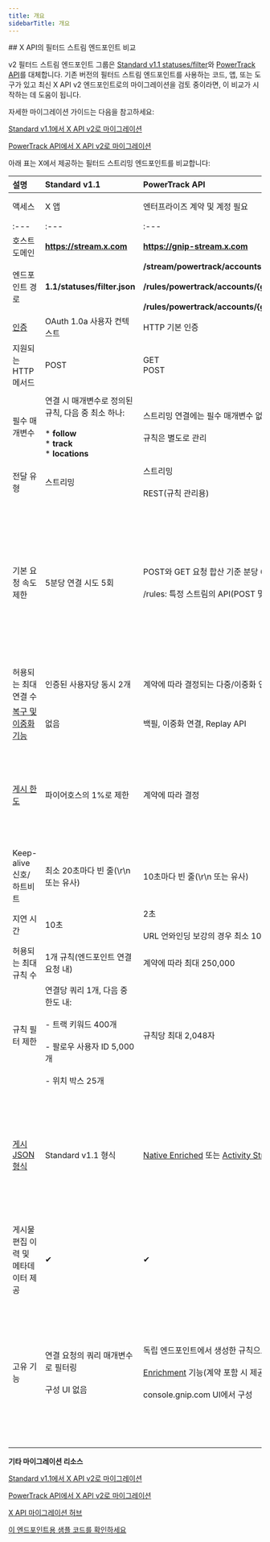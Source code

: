 ```yaml
---
title: 개요
sidebarTitle: 개요
---
```


<div id="comparing-x-apis-filtered-stream-endpoints">
  ## X API의 필터드 스트림 엔드포인트 비교
</div>

v2 필터드 스트림 엔드포인트 그룹은 [Standard v1.1 statuses/filter](https://developer.x.com/en/docs/x-api/v1/tweets/filter-realtime/api-reference/post-statuses-filter)와 [PowerTrack API](/ko/x-api/enterprise-gnip-2.0/powertrack-api)를 대체합니다. 기존 버전의 필터드 스트림 엔드포인트를 사용하는 코드, 앱, 또는 도구가 있고 최신 X API v2 엔드포인트로의 마이그레이션을 검토 중이라면, 이 비교가 시작하는 데 도움이 됩니다. 

자세한 마이그레이션 가이드는 다음을 참고하세요:

[Standard v1.1에서 X API v2로 마이그레이션](ko/x-api/posts/filtered-stream#standard-v1-1-compared-to-x-api-v2)

[PowerTrack API에서 X API v2로 마이그레이션](/ko/x-api/enterprise-gnip-2.0/powertrack-api#powertrack-operators)

아래 표는 X에서 제공하는 필터드 스트리밍 엔드포인트를 비교합니다:
 

| **설명** | **Standard v1.1** | **PowerTrack API** | **X API v2** |
| :--- | :--- | :--- | :--- |
| 액세스 | X 앱 | 엔터프라이즈 계약 및 계정 필요 | 개발자 계정([가입](https://developer.x.com/en/portal/petition/essential/basic-info))과 [프로젝트](/ko/resources/fundamentals/projects) 내 [X 앱](/ko/resources/fundamentals/developer-apps) 필요 |
| :--- | :--- | :--- | :--- |
| 호스트 도메인 | ******https://stream.x.com****** | ******https://gnip-stream.x.com****** | ******https://api.x.com****** |
| 엔드포인트 경로 | ******1.1/statuses/filter.json****** | ******/stream/powertrack/accounts/{gnip_account_name}/publishers/twitter/{stream_label}.json******<br /><br />******/rules/powertrack/accounts/{gnip_account_name}/publishers/twitter/{stream_label}.json ******<br /><br />******/rules/powertrack/accounts/{gnip_account_name}/publishers/twitter/{stream_label}/validation.json****** | ******/2/tweets/search/stream******<br /><br />******/2/tweets/search/stream/rules****** |
| [인증](/ko/resources/fundamentals/authentication) | OAuth 1.0a 사용자 컨텍스트 | HTTP 기본 인증 | OAuth 2.0 앱 전용 |
| 지원되는 HTTP 메서드 | POST | GET  <br />POST | GET  <br />POST |
| 필수 매개변수 | 연결 시 매개변수로 정의된 규칙, 다음 중 최소 하나:<br /><br />\* ******follow******<br />\* ******track******<br />\* ******locations****** | 스트리밍 연결에는 필수 매개변수 없음, 선택적 백필 매개변수 제공.<br /><br />규칙은 별도로 관리 | 스트리밍 연결에는 필수 매개변수 없음, 응답 형식 정의 및 학술 연구 액세스용 [백필 복구 기능](/ko/x-api/posts/filtered-stream#recovering-missed-data-after-a-disconnection-backfill) 추가를 위한 선택적 매개변수 제공.<br /><br />규칙은 별도로 관리 |
| 전달 유형 | 스트리밍 | 스트리밍<br /><br />REST(규칙 관리용) | 스트리밍<br /><br />REST(규칙 관리용) |
| 기본 요청 속도 제한 | 5분당 연결 시도 5회 | POST와 GET 요청 합산 기준 분당 60건<br /><br />/rules: 특정 스트림의 API(POST 및 GET)에 대한 /rules 엔드포인트 전체 합산 기준 분당 60건 | 엔드포인트 및 [액세스 레벨](/ko/x-api/getting-started/about-x-api)에 따라 다름.<br /><br />[GET /2/tweets/search/stream](/ko/x-api/posts/filtered-stream#get-2-tweets-search-stream):  <br />Pro - 앱당 15분에 50회 요청<br /><br />[GET /2/tweets/search/stream/rules](/ko/x-api/posts/filtered-stream#get-2-tweets-search-stream-rules):  <br />Pro - 앱당 15분에 450회 요청<br /><br />---<br /><br />[POST /2/tweets/search/stream/rules](/ko/x-api/posts/adddelete-rules):  <br />Pro - 앱당 15분에 100회 요청 |
| 허용되는 최대 연결 수 | 인증된 사용자당 동시 2개 | 계약에 따라 결정되는 다중/이중화 연결 지원 | Pro 액세스:  <br />1 |
| [복구 및 이중화 기능](/ko/x-api/posts/filtered-stream#filtered-stream-recovery-and-redundancy-features) | 없음 | 백필, 이중화 연결, Replay API |     |
| [게시 한도](/ko/x-api/fundamentals/post-cap) | 파이어호스의 1%로 제한 | 계약에 따라 결정 | 이 엔드포인트에서 수신한 모든 게시물에 프로젝트 단위의 월별 게시 한도가 적용됩니다:<br /><br />Basic:  <br />게시물 10,000개<br /><br />Pro:  <br />게시물 100만 개 |
| Keep-alive 신호/하트비트 | 최소 20초마다 빈 줄(\r\n 또는 유사) | 10초마다 빈 줄(\r\n 또는 유사) | 최소 20초마다 빈 줄(\r\n 또는 유사) |
| 지연 시간 | 10초 | 2초<br /><br />URL 언와인딩 보강의 경우 최소 10초 | 10초 |
| 허용되는 최대 규칙 수 | 1개 규칙(엔드포인트 연결 요청 내) | 계약에 따라 최대 250,000 | Pro 액세스:  <br />규칙 1000개 |
| 규칙 필터 제한 | 연결당 쿼리 1개, 다음 중 한도 내:<br /><br />- 트랙 키워드 400개<br /><br />- 팔로우 사용자 ID 5,000개<br /><br />- 위치 박스 25개 | 규칙당 최대 2,048자 | Pro Access:   <br />규칙당 1,024자 |
| [게시 JSON 형식](/ko/x-api/fundamentals/data-dictionary) | Standard v1.1 형식 | [Native Enriched](/ko/x-api/enterprise-gnip-2.0/fundamentals/data-dictionary#native-enriched-tweet-object) 또는 [Activity Streams]() ( [콘솔](/ko/x-api/enterprise-gnip-2.0/fundamentals/overview)에서 선택) | [X API v2 형식](/ko/x-api/fundamentals/data-dictionary) (요청 매개변수 ******fields****** 및 ******expansions******&#xB85C; 결정되며 v1.1 형식과 하위 호환되지 않음)<br /><br />Standard v1.1 형식에서 X API v2 형식으로 마이그레이션하는 방법은 [데이터 형식 마이그레이션 가이드](/ko/x-api/migrate/data-format-migration)를 참조하세요. Native Enriched 및 Activity Streams에 대한 추가 데이터 형식 마이그레이션 가이드는 곧 제공될 예정입니다. |
| 게시물 편집 이력 및 메타데이터 제공 | ✔   | ✔   | ✔   |
| 고유 기능 | 연결 요청의 쿼리 매개변수로 필터링<br /><br />구성 UI 없음 | 독립 엔드포인트에서 생성한 규칙으로 필터링<br /><br />[Enrichment](/ko/x-api/enterprise-gnip-2.0/enterprise-gnip#enrichments) 기능(계약 포함 시 제공)<br /><br />console.gnip.com UI에서 구성 | 독립 엔드포인트에서 생성한 [규칙](/ko/x-api/posts/filtered-stream/integrate/build-a-rule)으로 필터링<br /><br />[지표](/ko/x-api/fundamentals/metrics) 및 URL 보강 기능 포함<br /><br />요청 매개변수로 객체 [fields](/ko/x-api/fundamentals/fields) 및 [expansions](/ko/x-api/fundamentals/expansions) 지정<br /><br />게시물 [주석](/ko/x-api/fundamentals/post-annotations)<br /><br />[Conversation ID](/ko/x-api/fundamentals/conversation-id) 연산자 및 필드<br /><br />[개발자 포털](/ko/resources/fundamentals/developer-portal)에서 구성 |

**기타 마이그레이션 리소스**

[Standard v1.1에서 X API v2로 마이그레이션](/ko/x-api/posts/filtered-stream#standard-v1-1-compared-to-x-api-v2 "Standard v1.1에서 X API v2로 마이그레이션")

[PowerTrack API에서 X API v2로 마이그레이션](/ko/x-api/enterprise-gnip-2.0/powertrack-api#powertrack-operators "PowerTrack API에서 X API v2로 마이그레이션")

[X API 마이그레이션 허브](/ko/x-api/migrate/overview)

[이 엔드포인트용 샘플 코드를 확인하세요](https://github.com/xdevplatform/Twitter-API-v2-sample-code "이 엔드포인트용 샘플 코드를 확인하세요")